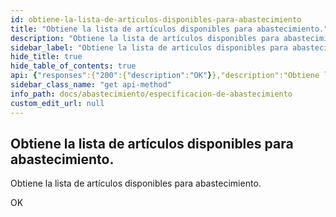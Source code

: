 ```yaml
---
id: obtiene-la-lista-de-articulos-disponibles-para-abastecimiento
title: "Obtiene la lista de artículos disponibles para abastecimiento."
description: "Obtiene la lista de artículos disponibles para abastecimiento."
sidebar_label: "Obtiene la lista de artículos disponibles para abastecimiento."
hide_title: true
hide_table_of_contents: true
api: {"responses":{"200":{"description":"OK"}},"description":"Obtiene la lista de artículos disponibles para abastecimiento.","method":"get","path":"/abastecimientoV2/articulos","servers":[{"url":"https://api-abastecimiento-v1.example.com"}],"info":{"title":"Especificación de Abastecimiento","version":"1.0.0"},"postman":{"name":"Obtiene la lista de artículos disponibles para abastecimiento.","description":{"type":"text/plain"},"url":{"path":["abastecimientoV2","articulos"],"host":["{{baseUrl}}"],"query":[],"variable":[]},"method":"GET"}}
sidebar_class_name: "get api-method"
info_path: docs/abastecimiento/especificacion-de-abastecimiento
custom_edit_url: null
---
```



## Obtiene la lista de artículos disponibles para abastecimiento.



Obtiene la lista de artículos disponibles para abastecimiento.

<div><ApiTabs><TabItem label={"200"} value={"200"}><div>

OK

</div><div></div></TabItem></ApiTabs></div>
      